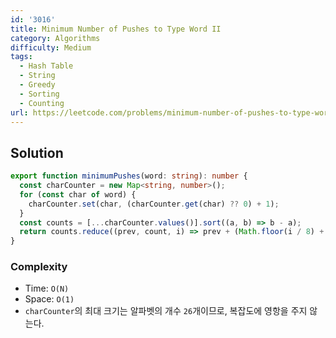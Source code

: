 ```yaml
---
id: '3016'
title: Minimum Number of Pushes to Type Word II
category: Algorithms
difficulty: Medium
tags:
  - Hash Table
  - String
  - Greedy
  - Sorting
  - Counting
url: https://leetcode.com/problems/minimum-number-of-pushes-to-type-word-ii
---
```


## Solution

```typescript showLineNumbers
export function minimumPushes(word: string): number {
  const charCounter = new Map<string, number>();
  for (const char of word) {
    charCounter.set(char, (charCounter.get(char) ?? 0) + 1);
  }
  const counts = [...charCounter.values()].sort((a, b) => b - a);
  return counts.reduce((prev, count, i) => prev + (Math.floor(i / 8) + 1) * count, 0);
}
```

### Complexity

- Time: `O(N)`
- Space: `O(1)`
- `charCounter`의 최대 크기는 알파벳의 개수 `26`개이므로, 복잡도에 영항을 주지 않는다.
